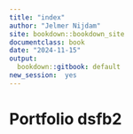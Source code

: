 ```yaml
---
title: "index"
author: "Jelmer Nijdam"
site: bookdown::bookdown_site
documentclass: book
date: "2024-11-15"
output: 
  bookdown::gitbook: default
new_session:  yes
---
```


# Portfolio dsfb2